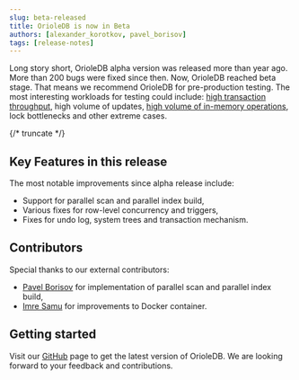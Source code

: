 ```yaml
---
slug: beta-released
title: OrioleDB is now in Beta
authors: [alexander_korotkov, pavel_borisov]
tags: [release-notes]
---
```


Long story short, OrioleDB alpha version was released more than year ago. More than 200 bugs were fixed since then. Now, OrioleDB reached beta stage. That means we recommend OrioleDB for pre-production testing. The most interesting workloads for testing could include: [high transaction throughput](/blog/wraparound-freeze), high volume of updates, [high volume of in-memory operations](/blog/buffer-management), lock bottlenecks and other extreme cases.

{/* truncate */}

## Key Features in this release

The most notable improvements since alpha release include:

- Support for parallel scan and parallel index build,
- Various fixes for row-level concurrency and triggers,
- Fixes for undo log, system trees and transaction mechanism.

## Contributors

Special thanks to our external contributors:

- [Pavel Borisov](https://github.com/pashkinelfe) for implementation of parallel scan and parallel index build,
- [Imre Samu](https://github.com/ImreSamu) for improvements to Docker container.

## Getting started

Visit our [GitHub](https://github.com/orioledb/orioledb) page to get the latest version of OrioleDB. We are looking forward to your feedback and contributions.
